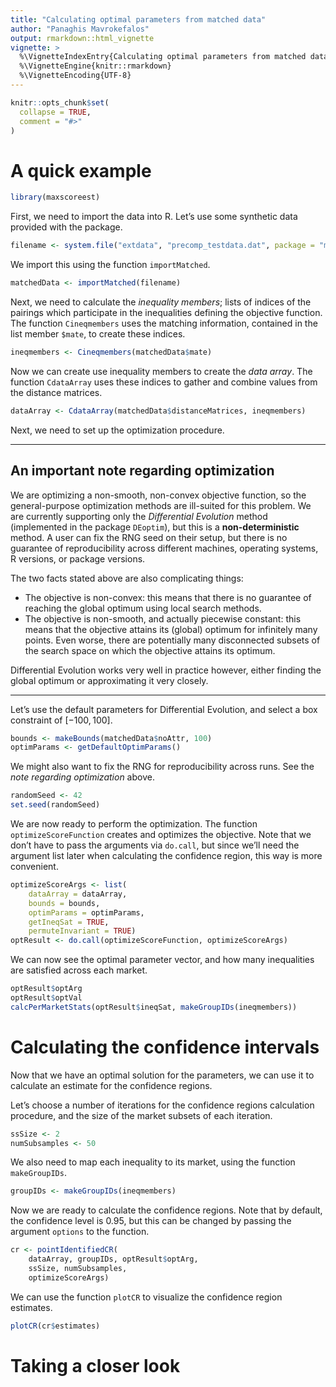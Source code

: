 ```yaml
---
title: "Calculating optimal parameters from matched data"
author: "Panaghis Mavrokefalos"
output: rmarkdown::html_vignette
vignette: >
  %\VignetteIndexEntry{Calculating optimal parameters from matched data}
  %\VignetteEngine{knitr::rmarkdown}
  %\VignetteEncoding{UTF-8}
---
```


```r
knitr::opts_chunk$set(
  collapse = TRUE,
  comment = "#>"
)
```

# A quick example

```r
library(maxscoreest)
```

First, we need to import the data into R. Let's use some synthetic data provided
with the package.

```r
filename <- system.file("extdata", "precomp_testdata.dat", package = "maxscoreest")
```

We import this using the function `importMatched`.

```r
matchedData <- importMatched(filename)
```

Next, we need to calculate the *inequality members*; lists of indices of the
pairings which participate in the inequalities defining the objective function.
The function `Cineqmembers` uses the matching information, contained in the
list member `$mate`, to create these indices.

```r
ineqmembers <- Cineqmembers(matchedData$mate)
```

Now we can create use inequality members to create the *data array*. The
function `CdataArray` uses these indices to gather and combine values from the
distance matrices.

```r
dataArray <- CdataArray(matchedData$distanceMatrices, ineqmembers)
```

Next, we need to set up the optimization procedure.

---

## An important note regarding optimization

We are optimizing a non-smooth, non-convex objective function, so the
general-purpose optimization methods are ill-suited for this problem. We are
currently supporting only the *Differential Evolution* method (implemented in
the package `DEoptim`), but this is a **non-deterministic** method. A user can
fix the RNG seed on their setup, but there is no guarantee of reproducibility
across different machines, operating systems, R versions, or package versions.

The two facts stated above are also complicating things:

- The objective is non-convex: this means that there is no guarantee of reaching
the global optimum using local search methods.
- The objective is non-smooth, and actually piecewise constant: this means that
the objective attains its (global) optimum for infinitely many points. Even
worse, there are potentially many disconnected subsets of the search space on
which the objective attains its optimum.

Differential Evolution works very well in practice however, either finding the
global optimum or approximating it very closely.

---

Let's use the default parameters for Differential Evolution, and select a box
constraint of $[-100, 100]$.

```r
bounds <- makeBounds(matchedData$noAttr, 100)
optimParams <- getDefaultOptimParams()
```

We might also want to fix the RNG for reproducibility across runs. See the
*note regarding optimization* above.

```r
randomSeed <- 42
set.seed(randomSeed)
```

We are now ready to perform the optimization. The function
`optimizeScoreFunction` creates and optimizes the objective.
Note that we don't have to pass the arguments via `do.call`, but since we'll
need the argument list later when calculating the confidence region, this way is
more convenient.

```r
optimizeScoreArgs <- list(
    dataArray = dataArray,
    bounds = bounds,
    optimParams = optimParams,
    getIneqSat = TRUE,
    permuteInvariant = TRUE)
optResult <- do.call(optimizeScoreFunction, optimizeScoreArgs)
```

We can now see the optimal parameter vector, and how many inequalities are
satisfied across each market.

```r
optResult$optArg
optResult$optVal
calcPerMarketStats(optResult$ineqSat, makeGroupIDs(ineqmembers))
```

# Calculating the confidence intervals

Now that we have an optimal solution for the parameters, we can use it to
calculate an estimate for the confidence regions.

Let's choose a number of iterations for the confidence regions calculation
procedure, and the size of the market subsets of each iteration.

```r
ssSize <- 2
numSubsamples <- 50
```

We also need to map each inequality to its market, using the function
`makeGroupIDs`.

```r
groupIDs <- makeGroupIDs(ineqmembers)
```

Now we are ready to calculate the confidence regions. Note that by default, the
confidence level is $0.95$, but this can be changed by passing the argument
`options` to the function.

```r
cr <- pointIdentifiedCR(
    dataArray, groupIDs, optResult$optArg,
    ssSize, numSubsamples,
    optimizeScoreArgs)
```

We can use the function `plotCR` to visualize the confidence region estimates.

```r
plotCR(cr$estimates)
```

# Taking a closer look
